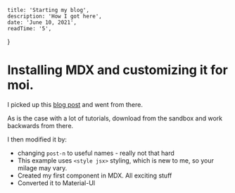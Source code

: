 
    title: 'Starting my blog',
    description: 'How I got here',
    date: 'June 10, 2021',
    readTime: '5',
}


# Installing MDX and customizing it for moi.

I picked up this [blog post](https://www.smashingmagazine.com/2020/09/build-blog-nextjs-mdx/) and went from there.

As is the case with a lot of <Tutorial>tutorials</Tutorial>, download from the sandbox and work backwards from there.

I then modified it by:
 - changing `post-n` to useful names - really not that hard
 - This example uses `<style jsx>` styling, which is new to me, so your milage may vary.
 - Created my first component in MDX. All exciting stuff
 - Converted it to Material-UI
